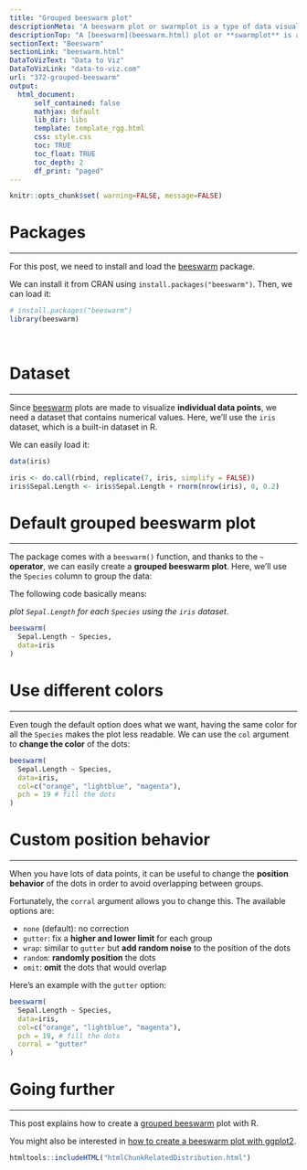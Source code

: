 ```yaml
---
title: "Grouped beeswarm plot"
descriptionMeta: "A beeswarm plot or swarmplot is a type of data visualization that displays individual data points in a way that they don't overlap, resulting in a *swarming* effect that resembles a swarm of bees.<br>In this post, we'll see how to create a grouped beeswarm plot in R using the beeswarm package."
descriptionTop: "A [beeswarm](beeswarm.html) plot or **swarmplot** is a type of data visualization that displays individual data points in a way that they **don't overlap**, resulting in a *swarming* effect that resembles a swarm of bees.<br>In this post, we'll see how to create a grouped [beeswarm](beeswarm.html) plot in R using the [beeswarm](https://github.com/aroneklund/beeswarm) package."
sectionText: "Beeswarm"
sectionLink: "beeswarm.html"
DataToVizText: "Data to Viz"
DataToVizLink: "data-to-viz.com"
url: "372-grouped-beeswarm"
output:
  html_document:
      self_contained: false    
      mathjax: default
      lib_dir: libs
      template: template_rgg.html
      css: style.css
      toc: TRUE
      toc_float: TRUE
      toc_depth: 2
      df_print: "paged"
---
```



```r
knitr::opts_chunk$set( warning=FALSE, message=FALSE)
```

<div class="container">


# Packages
***

For this post, we need to install and load the [beeswarm](https://github.com/aroneklund/beeswarm) package. 

We can install it from CRAN using `install.packages("beeswarm")`. Then, we can load it:

```r
# install.packages("beeswarm")
library(beeswarm)
```

<br/>


# Dataset
***

Since [beeswarm](beeswarm.html) plots are made to visualize **individual data points**, we need a dataset that contains numerical values. Here, we'll use the `iris` dataset, which is a built-in dataset in R.

We can easily load it:

```r
data(iris)
```

```r
iris <- do.call(rbind, replicate(7, iris, simplify = FALSE))
iris$Sepal.Length <- iris$Sepal.Length + rnorm(nrow(iris), 0, 0.2)
```

# Default grouped beeswarm plot
***

The package comes with a `beeswarm()` function, and thanks to the `~` **operator**, we can easily create a **grouped beeswarm plot**. Here, we'll use the `Species` column to group the data:

The following code basically means:

*plot `Sepal.Length` for each `Species` using the `iris` dataset*.

```r
beeswarm(
  Sepal.Length ~ Species,
  data=iris
)
```



# Use different colors
***

Even tough the default option does what we want, having the same color for all the `Species` makes the plot less readable. We can use the `col` argument to **change the color** of the dots:

```r
beeswarm(
  Sepal.Length ~ Species, 
  data=iris,
  col=c("orange", "lightblue", "magenta"),
  pch = 19 # fill the dots
)
```



# Custom position behavior
***

When you have lots of data points, it can be useful to change the **position behavior** of the dots in order to avoid overlapping between groups. 

Fortunately, the `corral` argument allows you to change this. The available options are:

- `none` (default): no correction
- `gutter`: fix a **higher and lower limit** for each group
- `wrap`: similar to `gutter` but **add random noise** to the position of the dots
- `random`: **randomly position** the dots
- `omit`: **omit** the dots that would overlap

Here's an example with the `gutter` option:

```r
beeswarm(
  Sepal.Length ~ Species, 
  data=iris,
  col=c("orange", "lightblue", "magenta"),
  pch = 19, # fill the dots
  corral = "gutter"
)
```





# Going further
***
This post explains how to create a [grouped beeswarm](372-grouped-beeswarm.html) plot with R.

You might also be interested in [how to create a beeswarm plot with ggplot2](373-basic-beeswarm-with-ggbeeswarm.html).






```r
htmltools::includeHTML("htmlChunkRelatedDistribution.html")
```
